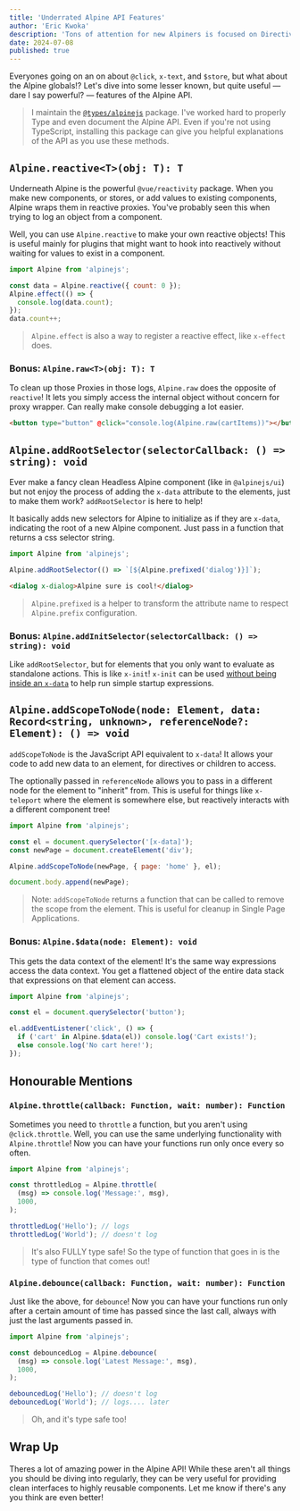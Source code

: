 ```yaml
---
title: 'Underrated Alpine API Features'
author: 'Eric Kwoka'
description: 'Tons of attention for new Alpiners is focused on Directives and Magics, but the Alpine Global is packed full of interesting options that can be very useful.'
date: 2024-07-08
published: true
---
```


Everyones going on an on about `@click`, `x-text`, and `$store`, but what about the Alpine globals!? Let's dive into some lesser known, but quite useful — dare I say powerful? — features of the Alpine API.

> I maintain the [`@types/alpinejs`](https://www.npmjs.com/package/@types/alpinejs) package. I've worked hard to properly Type and even document the Alpine API. Even if you're not using TypeScript, installing this package can give you helpful explanations of the API as you use these methods.

## `Alpine.reactive<T>(obj: T): T`

Underneath Alpine is the powerful `@vue/reactivity` package. When you make new components, or stores, or add values to existing components, Alpine wraps them in reactive proxies. You've probably seen this when trying to log an object from a component.

Well, you can use `Alpine.reactive` to make your own reactive objects! This is useful mainly for plugins that might want to hook into reactively without waiting for values to exist in a component.

```js
import Alpine from 'alpinejs';

const data = Alpine.reactive({ count: 0 });
Alpine.effect(() => {
  console.log(data.count);
});
data.count++;
```

> `Alpine.effect` is also a way to register a reactive effect, like `x-effect` does.

### Bonus: `Alpine.raw<T>(obj: T): T`

To clean up those Proxies in those logs, `Alpine.raw` does the opposite of `reactive`! It lets you simply access the internal object without concern for proxy wrapper. Can really make console debugging a lot easier.

```html
<button type="button" @click="console.log(Alpine.raw(cartItems))"></button>
```

## `Alpine.addRootSelector(selectorCallback: () => string): void`

Ever make a fancy clean Headless Alpine component (like in `@alpinejs/ui`) but not enjoy the process of adding the `x-data` attribute to the elements, just to make them work? `addRootSelector` is here to help!

It basically adds new selectors for Alpine to initialize as if they are `x-data`, indicating the root of a new Alpine component. Just pass in a function that returns a css selector string.

```js
import Alpine from 'alpinejs';

Alpine.addRootSelector(() => `[${Alpine.prefixed('dialog')}]`);
```

```html
<dialog x-dialog>Alpine sure is cool!</dialog>
```

> `Alpine.prefixed` is a helper to transform the attribute name to respect `Alpine.prefix` configuration.

### Bonus: `Alpine.addInitSelector(selectorCallback: () => string): void`

Like `addRootSelector`, but for elements that you only want to evaluate as standalone actions. This is like `x-init`! `x-init` can be used [without being inside an `x-data`](https://alpinejs.dev/directives/init#standalone-x-init) to help run simple startup expressions.

## `Alpine.addScopeToNode(node: Element, data: Record<string, unknown>, referenceNode?: Element): () => void`

`addScopeToNode` is the JavaScript API equivalent to `x-data`! It allows your code to add new data to an element, for directives or children to access.

The optionally passed in `referenceNode` allows you to pass in a different node for the element to "inherit" from. This is useful for things like `x-teleport` where the element is somewhere else, but reactively interacts with a different component tree!

```js
import Alpine from 'alpinejs';

const el = document.querySelector('[x-data]');
const newPage = document.createElement('div');

Alpine.addScopeToNode(newPage, { page: 'home' }, el);

document.body.append(newPage);
```

> Note: `addScopeToNode` returns a function that can be called to remove the scope from the element. This is useful for cleanup in Single Page Applications.

### Bonus: `Alpine.$data(node: Element): void`

This gets the data context of the element! It's the same way expressions access the data context. You get a flattened object of the entire data stack that expressions on that element can access.

```js
import Alpine from 'alpinejs';

const el = document.querySelector('button');

el.addEventListener('click', () => {
  if ('cart' in Alpine.$data(el)) console.log('Cart exists!');
  else console.log('No cart here!');
});
```

## Honourable Mentions

### `Alpine.throttle(callback: Function, wait: number): Function`

Sometimes you need to `throttle` a function, but you aren't using `@click.throttle`. Well, you can use the same underlying functionality with `Alpine.throttle`! Now you can have your functions run only once every so often.

```js
import Alpine from 'alpinejs';

const throttledLog = Alpine.throttle(
  (msg) => console.log('Message:', msg),
  1000,
);

throttledLog('Hello'); // logs
throttledLog('World'); // doesn't log
```

> It's also FULLY type safe! So the type of function that goes in is the type of function that comes out!

### `Alpine.debounce(callback: Function, wait: number): Function`

Just like the above, for `debounce`! Now you can have your functions run only after a certain amount of time has passed since the last call, always with just the last arguments passed in.

```js
import Alpine from 'alpinejs';

const debouncedLog = Alpine.debounce(
  (msg) => console.log('Latest Message:', msg),
  1000,
);

debouncedLog('Hello'); // doesn't log
debouncedLog('World'); // logs.... later
```

> Oh, and it's type safe too!

## Wrap Up

Theres a lot of amazing power in the Alpine API! While these aren't all things you should be diving into regularly, they can be very useful for providing clean interfaces to highly reusable components. Let me know if there's any you think are even better!
